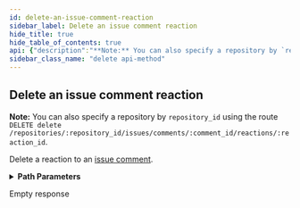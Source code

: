 ```yaml
---
id: delete-an-issue-comment-reaction
sidebar_label: Delete an issue comment reaction
hide_title: true
hide_table_of_contents: true
api: {"description":"**Note:** You can also specify a repository by `repository_id` using the route `DELETE delete /repositories/:repository_id/issues/comments/:comment_id/reactions/:reaction_id`.\n\nDelete a reaction to an [issue comment](https://docs.github.com/rest/reference/issues#comments).","externalDocs":{"description":"API method documentation","url":"https://docs.github.com/rest/reference/reactions/#delete-an-issue-comment-reaction"},"operationId":"reactions/delete-for-issue-comment","parameters":[{"in":"path","name":"owner","required":true,"schema":{"type":"string"}},{"in":"path","name":"repo","required":true,"schema":{"type":"string"}},{"description":"comment_id parameter","in":"path","name":"comment_id","required":true,"schema":{"type":"integer"}},{"in":"path","name":"reaction_id","required":true,"schema":{"type":"integer"}}],"responses":{"204":{"description":"Empty response"}},"tags":["reactions"],"x-github":{"category":"reactions","enabledForGitHubApps":true,"githubCloudOnly":false,"previews":[{"name":"squirrel-girl","note":"An additional `reactions` object in the issue comment payload is currently available for developers to preview. During the preview period, the APIs may change without advance notice. Please see the [blog post](https://developer.github.com/changes/2016-05-12-reactions-api-preview) for full details.\n\nTo access the API you must provide a custom [media type](https://docs.github.com/rest/overview/media-types) in the `Accept` header:\n```shell\napplication/vnd.github.squirrel-girl-preview\n```\nThe `reactions` key will have the following payload where `url` can be used to construct the API location for [listing and creating](https://docs.github.com/rest/reference/reactions) reactions.","required":true}],"subcategory":null},"method":"delete","path":"/repos/{owner}/{repo}/issues/comments/{comment_id}/reactions/{reaction_id}","servers":[{"url":"https://api.github.com"}],"info":{"contact":{"name":"Support","url":"https://support.github.com/contact"},"description":"GitHub's v3 REST API.","license":{"name":"MIT","url":"https://spdx.org/licenses/MIT"},"termsOfService":"https://docs.github.com/articles/github-terms-of-service","title":"GitHub v3 REST API","version":"1.1.4","x-apisguru-categories":["collaboration","developer_tools"],"x-logo":{"url":"https://twitter.com/github/profile_image?size=original"},"x-origin":[{"format":"openapi","url":"https://raw.githubusercontent.com/github/rest-api-description/main/descriptions/api.github.com/api.github.com.json","version":"3.0"}],"x-providerName":"github.com"},"postman":{"name":"Delete an issue comment reaction","description":{"content":"**Note:** You can also specify a repository by `repository_id` using the route `DELETE delete /repositories/:repository_id/issues/comments/:comment_id/reactions/:reaction_id`.\n\nDelete a reaction to an [issue comment](https://docs.github.com/rest/reference/issues#comments).","type":"text/plain"},"url":{"path":["repos",":owner",":repo","issues","comments",":comment_id","reactions",":reaction_id"],"host":["{{baseUrl}}"],"query":[],"variable":[{"disabled":false,"description":{"content":"(Required) ","type":"text/plain"},"type":"any","value":"","key":"owner"},{"disabled":false,"description":{"content":"(Required) ","type":"text/plain"},"type":"any","value":"","key":"repo"},{"disabled":false,"description":{"content":"(Required) comment_id parameter","type":"text/plain"},"type":"any","value":"","key":"comment_id"},{"disabled":false,"description":{"content":"(Required) ","type":"text/plain"},"type":"any","value":"","key":"reaction_id"}]},"method":"DELETE"}}
sidebar_class_name: "delete api-method"
---
```



## Delete an issue comment reaction



**Note:** You can also specify a repository by `repository_id` using the route `DELETE delete /repositories/:repository_id/issues/comments/:comment_id/reactions/:reaction_id`.

Delete a reaction to an [issue comment](https://docs.github.com/rest/reference/issues#comments).

<details style={{"marginBottom":"1rem"}}><summary style={{}}><strong>Path Parameters</strong></summary><div><ul><ParamsItem className={"paramsItem"} param={{"in":"path","name":"owner","required":true,"schema":{"type":"string"}}}></ParamsItem><ParamsItem className={"paramsItem"} param={{"in":"path","name":"repo","required":true,"schema":{"type":"string"}}}></ParamsItem><ParamsItem className={"paramsItem"} param={{"description":"comment_id parameter","in":"path","name":"comment_id","required":true,"schema":{"type":"integer"}}}></ParamsItem><ParamsItem className={"paramsItem"} param={{"in":"path","name":"reaction_id","required":true,"schema":{"type":"integer"}}}></ParamsItem></ul></div></details><div><ApiTabs><TabItem label={"204"} value={"204"}><div>

Empty response

</div><div></div></TabItem></ApiTabs></div>
      